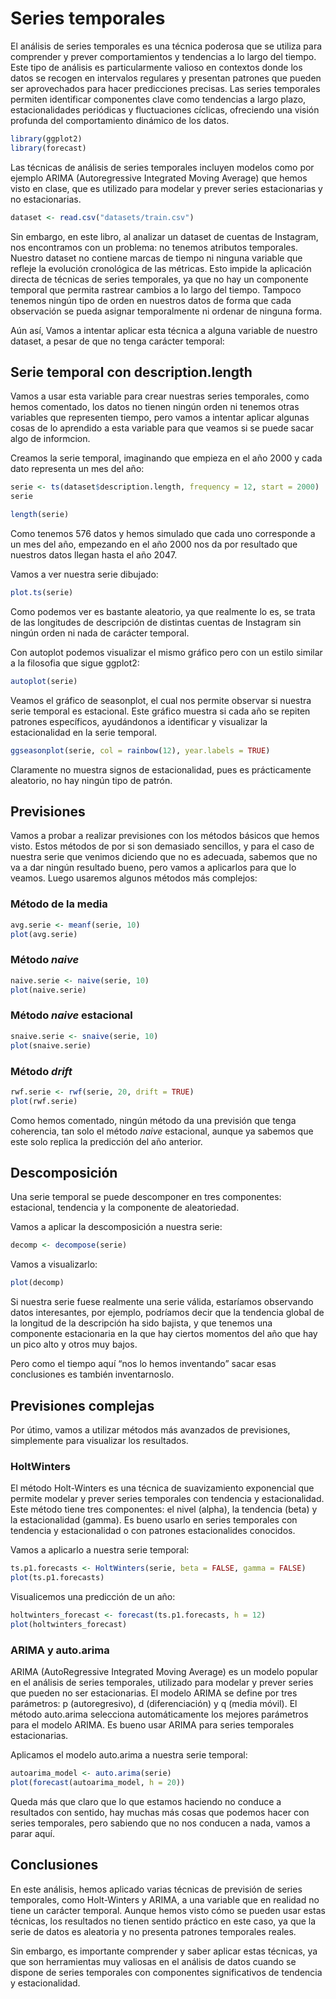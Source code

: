 # Series temporales

El análisis de series temporales es una técnica poderosa que se utiliza para comprender y prever comportamientos y tendencias a lo largo del tiempo. Este tipo de análisis es particularmente valioso en contextos donde los datos se recogen en intervalos regulares y presentan patrones que pueden ser aprovechados para hacer predicciones precisas. Las series temporales permiten identificar componentes clave como tendencias a largo plazo, estacionalidades periódicas y fluctuaciones cíclicas, ofreciendo una visión profunda del comportamiento dinámico de los datos.

```r
library(ggplot2)
library(forecast)
```

Las técnicas de análisis de series temporales incluyen modelos como por ejemplo ARIMA (Autoregressive Integrated Moving Average) que hemos visto en clase, que es utilizado para modelar y prever series estacionarias y no estacionarias.

```r
dataset <- read.csv("datasets/train.csv")
```

Sin embargo, en este libro, al analizar un dataset de cuentas de Instagram, nos encontramos con un problema: no tenemos atributos temporales. Nuestro dataset no contiene marcas de tiempo ni ninguna variable que refleje la evolución cronológica de las métricas. Esto impide la aplicación directa de técnicas de series temporales, ya que no hay un componente temporal que permita rastrear cambios a lo largo del tiempo. Tampoco tenemos ningún tipo de orden en nuestros datos de forma que cada observación se pueda asignar temporalmente ni ordenar de ninguna forma.

Aún así, Vamos a intentar aplicar esta técnica a alguna variable de nuestro dataset, a pesar de que no tenga carácter temporal:

## Serie temporal con description.length

Vamos a usar esta variable para crear nuestras series temporales, como hemos comentado, los datos no tienen ningún orden ni tenemos otras variables que representen tiempo, pero vamos a intentar aplicar algunas cosas de lo aprendido a esta variable para que veamos si se puede sacar algo de informcion.

Creamos la serie temporal, imaginando que empieza en el año 2000 y cada dato representa un mes del año:

```r
serie <- ts(dataset$description.length, frequency = 12, start = 2000)
serie
```

```r
length(serie)
```

Como tenemos 576 datos y hemos simulado que cada uno corresponde a un mes del año, empezando en el año 2000 nos da por resultado que nuestros datos llegan hasta el año 2047.

Vamos a ver nuestra serie dibujado:

```r
plot.ts(serie)
```
Como podemos ver es bastante aleatorio, ya que realmente lo es, se trata de las longitudes de descripción de distintas cuentas de Instagram sin ningún orden ni nada de carácter temporal.

Con autoplot podemos visualizar el mismo gráfico pero con un estilo similar a la filosofia que sigue ggplot2:

```r
autoplot(serie)
```

Veamos el gráfico de seasonplot, el cual nos permite observar si nuestra serie temporal es estacional. Este gráfico muestra si cada año se repiten patrones específicos, ayudándonos a identificar y visualizar la estacionalidad en la serie temporal.

```r
ggseasonplot(serie, col = rainbow(12), year.labels = TRUE)
```

Claramente no muestra signos de estacionalidad, pues es prácticamente aleatorio, no hay ningún tipo de patrón.

## Previsiones

Vamos a probar a realizar previsiones con los métodos básicos que hemos visto. Estos métodos de por si son demasiado sencillos, y para el caso de nuestra serie que venimos diciendo que no es adecuada, sabemos que no va a dar ningún resultado bueno, pero vamos a aplicarlos para que lo veamos. Luego usaremos algunos métodos más complejos:

### Método de la media

```r
avg.serie <- meanf(serie, 10)
plot(avg.serie)
```

### Método _naive_

```r
naive.serie <- naive(serie, 10)
plot(naive.serie)
```

### Método _naive_ estacional

```r
snaive.serie <- snaive(serie, 10)
plot(snaive.serie)
```

### Método _drift_

```r
rwf.serie <- rwf(serie, 20, drift = TRUE)
plot(rwf.serie)
```

Como hemos comentado, ningún método da una previsión que tenga coherencia, tan solo el método _naive_ estacional, aunque ya sabemos que este solo replica la predicción del año anterior.

## Descomposición

Una serie temporal se puede descomponer en tres componentes: estacional, tendencia y la componente de aleatoriedad.

Vamos a aplicar la descomposición a nuestra serie:

```r
decomp <- decompose(serie)
```

Vamos a visualizarlo:

```r
plot(decomp)
```

Si nuestra serie fuese realmente una serie válida, estaríamos observando datos interesantes, por ejemplo, podríamos decir que la tendencia global de la longitud de la descripción ha sido bajista, y que tenemos una componente estacionaria en la que hay ciertos momentos del año que hay un pico alto y otros muy bajos.

Pero como el tiempo aquí "nos lo hemos inventando" sacar esas conclusiones es también inventarnoslo.

## Previsiones complejas

Por útimo, vamos a utilizar métodos más avanzados de previsiones, simplemente para visualizar los resultados.

### HoltWinters

El método Holt-Winters es una técnica de suavizamiento exponencial que permite modelar y prever series temporales con tendencia y estacionalidad. Este método tiene tres componentes: el nivel (alpha), la tendencia (beta) y la estacionalidad (gamma). Es bueno usarlo en series temporales con tendencia y estacionalidad o con patrones estacionalides conocidos.

Vamos a aplicarlo a nuestra serie temporal:

```r
ts.p1.forecasts <- HoltWinters(serie, beta = FALSE, gamma = FALSE)
plot(ts.p1.forecasts)
```

Visualicemos una predicción de un año:

```r
holtwinters_forecast <- forecast(ts.p1.forecasts, h = 12)
plot(holtwinters_forecast)
```

### ARIMA y auto.arima

ARIMA (AutoRegressive Integrated Moving Average) es un modelo popular en el análisis de series temporales, utilizado para modelar y prever series que pueden no ser estacionarias. El modelo ARIMA se define por tres parámetros: p (autoregresivo), d (diferenciación) y q (media móvil). El método auto.arima selecciona automáticamente los mejores parámetros para el modelo ARIMA. Es bueno usar ARIMA para series temporales estacionarias.

Aplicamos el modelo auto.arima a nuestra serie temporal:

```r
autoarima_model <- auto.arima(serie)
plot(forecast(autoarima_model, h = 20))
```

Queda más que claro que lo que estamos haciendo no conduce a resultados con sentido, hay muchas más cosas que podemos hacer con series temporales, pero sabiendo que no nos conducen a nada, vamos a parar aquí.

## Conclusiones

En este análisis, hemos aplicado varias técnicas de previsión de series temporales, como Holt-Winters y ARIMA, a una variable que en realidad no tiene un carácter temporal. Aunque hemos visto cómo se pueden usar estas técnicas, los resultados no tienen sentido práctico en este caso, ya que la serie de datos es aleatoria y no presenta patrones temporales reales. 

Sin embargo, es importante comprender y saber aplicar estas técnicas, ya que son herramientas muy valiosas en el análisis de datos cuando se dispone de series temporales con componentes significativos de tendencia y estacionalidad.